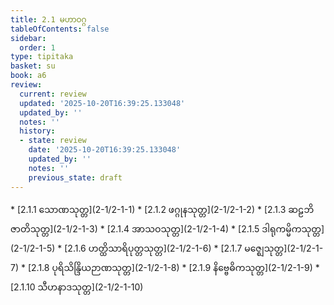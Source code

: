 ```yaml
---
title: 2.1 မဟာဝဂ္ဂ
tableOfContents: false
sidebar:
  order: 1
type: tipitaka
basket: su
book: a6
review:
  current: review
  updated: '2025-10-20T16:39:25.133048'
  updated_by: ''
  notes: ''
  history:
  - state: review
    date: '2025-10-20T16:39:25.133048'
    updated_by: ''
    notes: ''
    previous_state: draft
---
```



<DynamicBreadcrumb />


<ReviewStatus review={frontmatter.review} showDetails={true} />

<HypothesisAnnotation frontmatter={frontmatter} />



<TableOfContents book="a6" section="2.1">
* [2.1.1 သောဏသုတ္တ](2-1/2-1-1)
* [2.1.2 ဖဂ္ဂုနသုတ္တ](2-1/2-1-2)
* [2.1.3 ဆဠဘိဇာတိသုတ္တ](2-1/2-1-3)
* [2.1.4 အာသဝသုတ္တ](2-1/2-1-4)
* [2.1.5 ဒါရုကမ္မိကသုတ္တ](2-1/2-1-5)
* [2.1.6 ဟတ္ထိသာရိပုတ္တသုတ္တ](2-1/2-1-6)
* [2.1.7 မဇ္ဈေသုတ္တ](2-1/2-1-7)
* [2.1.8 ပုရိသိန္ဒြိယဉာဏသုတ္တ](2-1/2-1-8)
* [2.1.9 နိဗ္ဗေဓိကသုတ္တ](2-1/2-1-9)
* [2.1.10 သီဟနာဒသုတ္တ](2-1/2-1-10)
</TableOfContents>